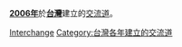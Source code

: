 '''[[2006年|2006年]]'''於'''[[台灣|台灣]]'''建立的[[交流道|交流道]]。
{{Cat topic in year|topic=台灣建立的交流道|year=2006}}
[[Category:2006年台灣建立|Interchange]]
[[Category:台灣各年建立的交流道|Category:台灣各年建立的交流道]]